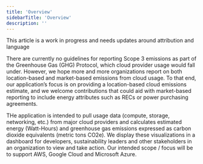 ```yaml
---
title: 'Overview'
sidebarTitle: 'Overview'
description: ''
---
```

<Note>
    This article is a work in progress and needs updates around attribution and language
</Note>

There are currently no guidelines for reporting Scope 3 emissions as part of the Greenhouse Gas (GHG) Protocol, which
cloud provider usage would fall under. However, we hope more and more organizations report on both location-based and
market-based emissions from cloud usage. To that end, our application’s focus is on providing a location-based cloud
emissions estimate, and we welcome contributions that could aid with market-based reporting to include energy attributes
such as RECs or power purchasing agreements.

THe application is intended to pull usage data (compute, storage, networking, etc.) from major cloud providers and calculates
estimated energy (Watt-Hours) and greenhouse gas emissions expressed as carbon dioxide equivalents (metric tons CO2e). We
display these visualizations in a dashboard for developers, sustainability leaders and other stakeholders in an
organization to view and take action. Our intended scope / focus will be to support AWS, Google Cloud and Microsoft Azure.